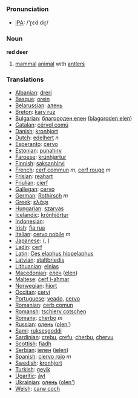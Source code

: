 === Pronunciation ===
*[[w:IPA|IPA]]: /'ɽɛd diɽ/

=== Noun ===

'''red deer'''

#[[mammal]] [[animal]] with [[antler]]s

=== Translations ===

*[[Albanian]]: [[dreri]]
*[[Basque]]: [[orein]]
*[[Belarussian]]: [[алень]]
*[[Breton]]: [[karv ruz]]
*[[Bulgarian]]: [[благороден елен]] ([[blagoroden elen]])
*[[Catalan]]: [[cérvol comú]]
*[[Danish]]: [[kronhjort]]
*[[Dutch]]: [[edelhert]] ''n''
*[[Esperanto]]: [[cervo]]
*[[Estonian]]: [[punahirv]]
*[[Faroese]]: [[krúnhjørtur]]
*[[Finnish]]: [[saksanhirvi]]
*[[French]]: [[cerf commun]] ''m'', [[cerf rouge]] ''m''
*[[Frisian]]: [[reahart]]
*[[Friulian]]: [[cierf]]
*[[Gallegan]]: [[cervo]]
*[[German]]: [[Rothirsch]] ''m''
*[[Greek]]: [[ελάφι]] '' ''
*[[Hungarian]]: [[szarvas]]
*[[Icelandic]]: [[krónhjörtur]]
*[[Indonesian]]: [[]]
*[[Irish]]: [[fia rua]]
*[[Italian]]: [[cervo nobile]] ''m''
*[[Japanese]]: [[]] ([[]], )
*[[Ladin]]: [[cerf]]
*[[Latin]]: [[Ces elaphus hippelaphus]]
*[[Latvian]]: [[staltbriedis]]
*[[Lithuanian]]: [[elnias]]
*[[Macedonian]]: [[елен]] ([[elen]])
*[[Maltese]]: [[ċerf l-aħmar]]
*[[Norwegian]]: [[hjort]]
*[[Occitan]]: [[cèrvi]]
*[[Portuguese]]: [[veado]], [[cervo]]
*[[Romanian]]: [[cerb comun]]
*[[Romansh]]: [[tschierv cotschen]]
*[[Romany]]: [[cherbo]] ''m''
*[[Russian]]: [[олень]] ([[olеn']]) '' ''
*[[Sami]]: [[ruksesgoddi]]
*[[Sardinian]]: [[crebu]], [[crefu]], [[cherbu]], [[chervu]]
*[[Scottish]]: [[fiadh]]
*[[Serbian]]: [[jелен]] ([[jelen]])
*[[Spanish]]: [[ciervo rojo]] ''m''
*[[Swedish]]: [[kronhjort]]
*[[Turkish]]: [[geyik]]
* [[Ugaritic]]: [[ảyl]]
*[[Ukrainian]]: [[олень]] ([[olen']])
*[[Welsh]]: [[carw coch]]
